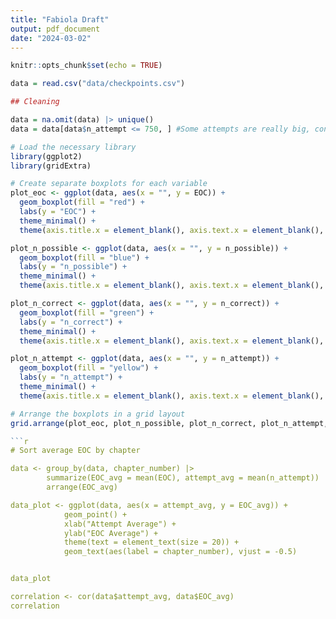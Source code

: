```yaml
---
title: "Fabiola Draft"
output: pdf_document
date: "2024-03-02"
---
```


```r
knitr::opts_chunk$set(echo = TRUE)
```

```r
data = read.csv("data/checkpoints.csv")

## Cleaning

data = na.omit(data) |> unique()
data = data[data$n_attempt <= 750, ] #Some attempts are really big, consider it outliers
```

```r
# Load the necessary library
library(ggplot2)
library(gridExtra)

# Create separate boxplots for each variable
plot_eoc <- ggplot(data, aes(x = "", y = EOC)) +
  geom_boxplot(fill = "red") +
  labs(y = "EOC") +
  theme_minimal() +
  theme(axis.title.x = element_blank(), axis.text.x = element_blank(), axis.ticks.x = element_blank())

plot_n_possible <- ggplot(data, aes(x = "", y = n_possible)) +
  geom_boxplot(fill = "blue") +
  labs(y = "n_possible") +
  theme_minimal() +
  theme(axis.title.x = element_blank(), axis.text.x = element_blank(), axis.ticks.x = element_blank())

plot_n_correct <- ggplot(data, aes(x = "", y = n_correct)) +
  geom_boxplot(fill = "green") +
  labs(y = "n_correct") +
  theme_minimal() +
  theme(axis.title.x = element_blank(), axis.text.x = element_blank(), axis.ticks.x = element_blank())

plot_n_attempt <- ggplot(data, aes(x = "", y = n_attempt)) +
  geom_boxplot(fill = "yellow") +
  labs(y = "n_attempt") +
  theme_minimal() +
  theme(axis.title.x = element_blank(), axis.text.x = element_blank(), axis.ticks.x = element_blank())

# Arrange the boxplots in a grid layout
grid.arrange(plot_eoc, plot_n_possible, plot_n_correct, plot_n_attempt, nrow = 1)

```r

# Sort average EOC by chapter

data <- group_by(data, chapter_number) |>
        summarize(EOC_avg = mean(EOC), attempt_avg = mean(n_attempt)) |>
        arrange(EOC_avg)

data_plot <- ggplot(data, aes(x = attempt_avg, y = EOC_avg)) +
            geom_point() +
            xlab("Attempt Average") +
            ylab("EOC Average") +
            theme(text = element_text(size = 20)) +
            geom_text(aes(label = chapter_number), vjust = -0.5)


data_plot

correlation <- cor(data$attempt_avg, data$EOC_avg)
correlation

```

